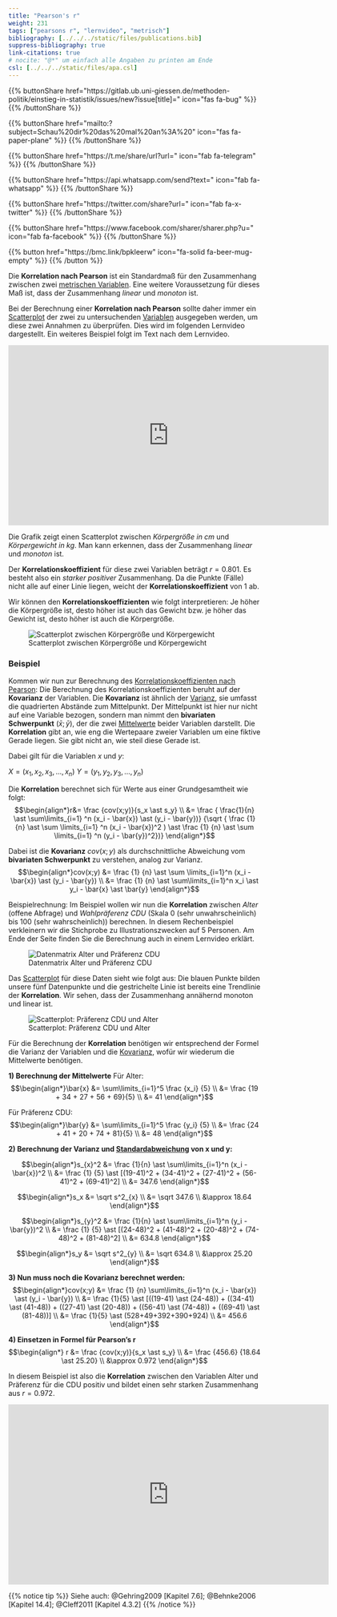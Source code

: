 ```yaml
---
title: "Pearson's r"
weight: 231
tags: ["pearsons r", "lernvideo", "metrisch"]
bibliography: [../../../static/files/publications.bib]
suppress-bibliography: true
link-citations: true
# nocite: "@*" um einfach alle Angaben zu printen am Ende
csl: [../../../static/files/apa.csl]
---
```


{{% buttonShare href=\"https\:\/\/gitlab.ub.uni-giessen.de\/methoden-politik\/einstieg-in-statistik\/issues\/new?issue[title]=\" icon=\"fas fa-bug\" %}} {{% /buttonShare %}} 

{{% buttonShare href=\"mailto\:?subject=Schau\%20dir\%20das\%20mal\%20an\%3A\%20\" icon=\"fas fa-paper-plane\" %}} {{% /buttonShare %}}

{{% buttonShare href=\"https\:\/\/t.me\/share\/url?url=\" icon=\"fab fa-telegram\" %}} {{% /buttonShare %}}

{{% buttonShare href=\"https\:\/\/api.whatsapp.com\/send?text=\" icon=\"fab fa-whatsapp\" %}} {{% /buttonShare %}}

{{% buttonShare href=\"https\:\/\/twitter.com\/share?url=\" icon=\"fab fa-x-twitter\" %}} {{% /buttonShare %}}

{{% buttonShare href=\"https\:\/\/www.facebook.com\/sharer\/sharer.php?u=\" icon=\"fab fa-facebook\" %}} {{% /buttonShare %}}

{{% button href=\"https\:\/\/bmc.link\/bpkleerw\" icon=\"fa-solid fa-beer-mug-empty\" %}} {{% /button %}}

Die **Korrelation nach Pearson** ist ein Standardmaß für den Zusammenhang zwischen zwei [metrischen Variablen](../../../glossar/metrischesskalenniveau/index.html). Eine weitere Voraussetzung für dieses Maß ist, dass der Zusammenhang *linear* und *monoton* ist.

Bei der Berechnung einer **Korrelation nach Pearson** sollte daher immer ein [Scatterplot](../../../glossar/scatterplot/index.html) der zwei zu untersuchenden [Variablen](../../../glossar/variable/index.html) ausgegeben werden, um diese zwei Annahmen zu überprüfen. Dies wird im folgenden Lernvideo dargestellt. Ein weiteres Beispiel folgt im Text nach dem Lernvideo.

<center>
<iframe src="https://player.vimeo.com/video/506077330?quality=720p&dnt=1" width="640" height="360" frameborder="0" allow="autoplay; fullscreen; picture-in-picture" allowfullscreen referrerpolicy="noreferrer"></iframe>
</center>

Die Grafik zeigt einen Scatterplot zwischen *Körpergröße in cm* und *Körpergewicht in kg*. Man kann erkennen, dass der Zusammenhang *linear* und *monoton* ist. 

Der **Korrelationskoeffizient** für diese zwei Variablen beträgt $r = 0.801$. Es besteht also ein *starker positiver* Zusammenhang. Da die Punkte (Fälle) nicht alle auf einer Linie liegen, weicht der **Korrelationskoeffizient** von $1$ ab.

Wir können den **Korrelationskoeffizienten** wie folgt interpretieren: Je höher die Körpergröße ist, desto höher ist auch das Gewicht bzw. je höher das Gewicht ist, desto höher ist auch die Körpergröße.

![Scatterplot zwischen Körpergröße und Körpergewicht](../images/korrelation3.png)

### Beispiel
Kommen wir nun zur Berechnung des [Korrelationskoeffizienten nach Pearson](../../../glossar/pearsonsr/index.html): Die Berechnung des Korrelationskoeffizienten beruht auf der **Kovarianz** der Variablen. Die **Kovarianz** ist ähnlich der [Varianz](../../../glossar/varianz/index.html), sie umfasst die quadrierten Abstände zum Mittelpunkt. Der Mittelpunkt ist hier nur nicht auf eine Variable bezogen, sondern man nimmt den **bivariaten Schwerpunkt** $(\bar{x}; \bar{y})$, der die zwei [Mittelwerte](../../../glossar/mittelwert/index.html) beider Variablen darstellt. Die **Korrelation** gibt an, wie eng die Wertepaare zweier Variablen um eine fiktive Gerade liegen. Sie gibt nicht an, wie steil diese Gerade ist. 

Dabei gilt für die Variablen $x$ und $y$:

$X = (x_1, x_2, x_3, ..., x_n)$
$Y = (y_1, y_2, y_3, ..., y_n)$

Die **Korrelation** berechnet sich für Werte aus einer Grundgesamtheit wie folgt:
$$\begin{align*}r&= \frac {cov(x;y)}{s_x \ast s_y} \\ &= \frac { \frac{1}{n} \ast \sum\limits_{i=1} ^n (x_i - \bar{x}) \ast (y_i - \bar{y})} {\sqrt { \frac {1} {n} \ast \sum \limits_{i=1} ^n (x_i - \bar{x})^2 ) \ast \frac {1} {n} \ast \sum \limits_{i=1} ^n (y_i - \bar{y})^2})} \end{align*}$$

Dabei ist die **Kovarianz** $cov(x;y)$ als durchschnittliche Abweichung vom **bivariaten Schwerpunkt** zu verstehen, analog zur Varianz.
$$\begin{align*}cov(x;y) &= \frac {1} {n} \ast \sum \limits_{i=1}^n (x_i - \bar{x}) \ast (y_i - \bar{y}) \\ &= \frac {1} {n} \ast \sum\limits_{i=1}^n x_i \ast y_i - \bar{x} \ast \bar{y} \end{align*}$$

Beispielrechnung: Im Beispiel wollen wir nun die **Korrelation** zwischen *Alter* (offene Abfrage) und *Wahlpräferenz CDU* (Skala 0 (sehr unwahrscheinlich) bis 100 (sehr wahrscheinlich)) berechnen. In diesem Rechenbeispiel verkleinern wir die Stichprobe zu Illustrationszwecken auf 5 Personen. Am Ende der Seite finden Sie die Berechnung auch in einem Lernvideo erklärt.

![Datenmatrix Alter und Präferenz CDU](../images/korrelation-datentabelle.png)

Das [Scatterplot](../../../glossar/scatterplot/index.html) für diese Daten sieht wie folgt aus: Die blauen Punkte bilden unsere fünf Datenpunkte und die gestrichelte Linie ist bereits eine Trendlinie der **Korrelation**. Wir sehen, dass der Zusammenhang annähernd monoton und linear ist.

![Scatterplot: Präferenz CDU und Alter](../images/korrelation-plot.png)

Für die Berechnung der **Korrelation** benötigen wir entsprechend der Formel die Varianz der Variablen und die [Kovarianz](../../../glossar/kovarianz/index.html), wofür wir wiederum die Mittelwerte benötigen.

**1) Berechnung der Mittelwerte**
Für Alter:
$$\begin{align*}\bar{x} &= \sum\limits_{i=1}^5 \frac {x_i} {5} \\ &= \frac {19 + 34 + 27 + 56 + 69}{5} \\ &= 41 \end{align*}$$

Für Präferenz CDU:
$$\begin{align*}\bar{y} &= \sum\limits_{i=1}^5 \frac {y_i} {5} \\ &= \frac {24 + 41 + 20 + 74 + 81}{5} \\ &= 48 \end{align*}$$

**2) Berechnung der Varianz und [Standardabweichung](../../../glossar/standardabweichung/index.html) von x und y:**
<br>

$$\begin{align*}s_{x}^2 &= \frac {1}{n} \ast \sum\limits_{i=1}^n (x_i - \bar{x})^2 \\ &= \frac {1} {5} \ast [(19-41)^2 + (34-41)^2 + (27-41)^2 + (56-41)^2 + (69-41)^2] \\ &= 347.6 \end{align*}$$

$$\begin{align*}s_x &= \sqrt s^2_{x} \\ &= \sqrt 347.6 \\ &\approx 18.64 \end{align*}$$

$$\begin{align*}s_{y}^2 &= \frac {1}{n} \ast \sum\limits_{i=1}^n (y_i - \bar{y})^2 \\ &= \frac {1} {5} \ast [(24-48)^2 + (41-48)^2 + (20-48)^2 + (74-48)^2 + (81-48)^2] \\ &= 634.8 \end{align*}$$ 

$$\begin{align*}s_y &= \sqrt s^2_{y} \\ &= \sqrt 634.8 \\ &\approx 25.20 \end{align*}$$

**3) Nun muss noch die Kovarianz berechnet werden:**
$$\begin{align*}cov(x;y) &= \frac {1} {n} \sum\limits_{i=1}^n (x_i - \bar{x}) \ast (y_i - \bar{y}) \\ &= \frac {1}{5} \ast [((19-41) \ast (24-48)) + ((34-41) \ast (41-48)) + ((27-41) \ast (20-48)) + ((56-41) \ast (74-48)) + ((69-41) \ast (81-48))] \\ &= \frac {1}{5} \ast (528+49+392+390+924) \\ &= 456.6 \end{align*}$$

**4) Einsetzen in Formel für Pearson's r**
$$\begin{align*} r &= \frac {cov(x;y)}{s_x \ast s_y} \\ &= \frac {456.6} {18.64 \ast 25.20} \\ &\approx 0.972 \end{align*}$$

In diesem Beispiel ist also die **Korrelation** zwischen den Variablen Alter und Präferenz für die CDU positiv und bildet einen sehr starken Zusammenhang aus $r=0.972$.

<center>
<iframe src="https://player.vimeo.com/video/506077587" width="640" height="360" frameborder="0" allow="autoplay; fullscreen; picture-in-picture" allowfullscreen referrerpolicy="noreferrer"></iframe>
</center>

{{% notice tip %}}
Siehe auch: @Gehring2009 [Kapitel 7.6]; @Behnke2006 [Kapitel 14.4]; @Cleff2011 [Kapitel 4.3.2]
{{% /notice %}}